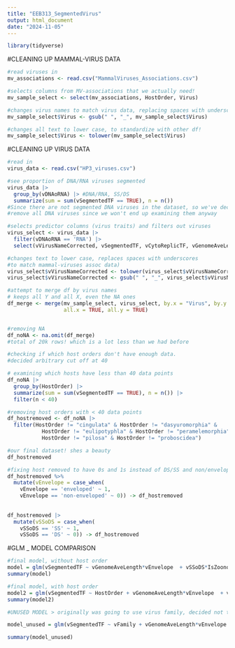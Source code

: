 ```yaml
---
title: "EEB313_SegmentedVirus"
output: html_document
date: "2024-11-05"
---
```


```r
library(tidyverse)
```

#CLEANING UP MAMMAL-VIRUS DATA
```r
#read viruses in
mv_associations <- read.csv("MammalViruses_Associations.csv")

#selects columns from MV-associations that we actually need!
mv_sample_select <- select(mv_associations, HostOrder, Virus)

#changes virus names to match virus data, replacing spaces with underscores
mv_sample_select$Virus <- gsub(" ", "_", mv_sample_select$Virus)

#changes all text to lower case, to standardize with other df!
mv_sample_select$Virus <- tolower(mv_sample_select$Virus)

```

#CLEANING UP VIRUS DATA
```r
#read in
virus_data <- read.csv("HP3_viruses.csv")

#see proportion of DNA/RNA viruses segmented
virus_data |> 
  group_by(vDNAoRNA) |> #DNA/RNA, SS/DS
  summarize(sum = sum(vSegmentedTF == TRUE), n = n()) 
#Since there are not segmented DNA viruses in the dataset, so we've decided to 
#remove all DNA viruses since we won't end up examining them anyway

#selects predictor columns (virus traits) and filters out viruses
virus_select <- virus_data |> 
  filter(vDNAoRNA == 'RNA') |> 
  select(vVirusNameCorrected, vSegmentedTF, vCytoReplicTF, vGenomeAveLength, vEnvelope, vSSoDS, IsZoonotic)

#changes text to lower case, replaces spaces with underscores
#to match mammal-viruses assoc data)
virus_select$vVirusNameCorrected <- tolower(virus_select$vVirusNameCorrected)
virus_select$vVirusNameCorrected <- gsub(" ", "_", virus_select$vVirusNameCorrected)
```


```r
#attempt to merge df by virus names
# keeps all Y and all X, even the NA ones
df_merge <- merge(mv_sample_select, virus_select, by.x = "Virus", by.y = 'vVirusNameCorrected', 
                  all.x = TRUE, all.y = TRUE) 


#removing NA
df_noNA <- na.omit(df_merge)
#total of 20k rows! which is a lot less than we had before
```



```r
#checking if which host orders don't have enough data. 
#decided arbitrary cut off at 40

# examining which hosts have less than 40 data points
df_noNA |> 
  group_by(HostOrder) |>
  summarize(sum = sum(vSegmentedTF == TRUE), n = n()) |> 
  filter(n < 40)

#removing host orders with < 40 data points
df_hostremoved <- df_noNA |> 
  filter(HostOrder != "cingulata" & HostOrder != "dasyuromorphia" & 
           HostOrder != "eulipotyphla" & HostOrder != "peramelemorphia" &
           HostOrder != "pilosa" & HostOrder != "proboscidea")

#our final dataset! shes a beauty
df_hostremoved
```


```r
#fixing host removed to have 0s and 1s instead of DS/SS and non/enveloped
df_hostremoved %>%
  mutate(vEnvelope = case_when(
    vEnvelope == 'enveloped' ~ 1,
    vEnvelope == 'non-enveloped' ~ 0)) -> df_hostremoved
  
  
df_hostremoved |>
  mutate(vSSoDS = case_when(
    vSSoDS == 'SS' ~ 1,
    vSSoDS == 'DS' ~ 0)) -> df_hostremoved
```

#GLM _ MODEL COMPARISON
```r
#final model, without host order
model = glm(vSegmentedTF ~ vGenomeAveLength*vEnvelope  + vSSoDS*IsZoonotic + vCytoReplicTF + vEnvelope, family = 'binomial', data = df_hostremoved)
summary(model)

#final model, with host order
model2 = glm(vSegmentedTF ~ HostOrder + vGenomeAveLength*vEnvelope  + vSSoDS*IsZoonotic + vCytoReplicTF + vEnvelope, family = 'binomial', data = df_hostremoved)
summary(model2)

```


```r
#UNUSED MODEL > originally was going to use virus family, decided not to due to lots of multicollinearity

model_unused = glm(vSegmentedTF ~ vFamily + vGenomeAveLength*vEnvelope  + vSSoDS*IsZoonotic + vCytoReplicTF + vEnvelope, family = 'binomial', data = df_hostremoved)

summary(model_unused)

```









